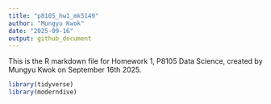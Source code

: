 ```yaml
---
title: "p8105_hw1_mk5149"
author: "Mungyu Kwok"
date: "2025-09-16"
output: github_document
---
```


This is the R markdown file for Homework 1, P8105 Data Science, created by Mungyu Kwok on September 16th 2025.

```r
library(tidyverse)
library(moderndive)
```


